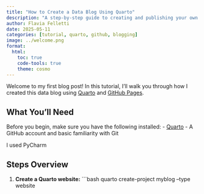 ```yaml
---
title: "How to Create a Data Blog Using Quarto"
description: "A step-by-step guide to creating and publishing your own data blog using Quarto and GitHub Pages."
author: Flavia Felletti
date: 2025-05-11
categories: [tutorial, quarto, github, blogging]
image: ../welcome.png
format:
  html:
    toc: true
    code-tools: true
    theme: cosmo
---
```


Welcome to my first blog post! In this tutorial, I’ll walk you through how I created this data blog using [Quarto](https://quarto.org) and [GitHub Pages](https://pages.github.com/).

## What You’ll Need

Before you begin, make sure you have the following installed:
- [Quarto](https://quarto.org/docs/download/)
- A GitHub account and basic familiarity with Git

I used PyCharm

## Steps Overview

1. **Create a Quarto website:**
   ```bash
   quarto create-project myblog --type website
